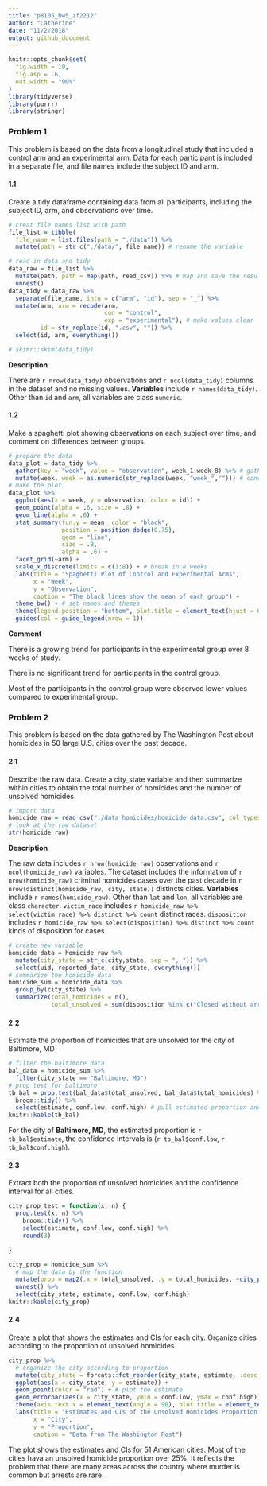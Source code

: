 ```yaml
---
title: "p8105_hw5_zf2212"
author: "Catherine"
date: "11/2/2018"
output: github_document
---
```


```r
knitr::opts_chunk$set(
  fig.width = 10,
  fig.asp = .6,
  out.width = "90%"
)
library(tidyverse)
library(purrr)
library(stringr)
```

### Problem 1

This problem is based on the data from a longitudinal study that included a control arm and an experimental arm. Data for each participant is included in a separate file, and file names include the subject ID and arm.

#### 1.1

Create a tidy dataframe containing data from all participants, including the subject ID, arm, and observations over time.

```r
# creat file names list with path
file_list = tibble(
  file_name = list.files(path = "./data")) %>% 
  mutate(path = str_c("./data/", file_name)) # rename the variable

# read in data and tidy
data_raw = file_list %>% 
  mutate(path, path = map(path, read_csv)) %>% # map and save the result
  unnest() 
data_tidy = data_raw %>% 
  separate(file_name, into = c("arm", "id"), sep = "_") %>% 
  mutate(arm, arm = recode(arm, 
                           con = "control",
                           exp = "experimental"), # make values clear
         id = str_replace(id, ".csv", "")) %>% 
  select(id, arm, everything())

# skimr::skim(data_tidy)
```
__Description__

There are `r nrow(data_tidy)` observations and `r ncol(data_tidy)` columns in the dataset and no missing values. __Variables__ include `r names(data_tidy)`. Other than `id` and `arm`, all variables are class `numeric`. 

#### 1.2

Make a spaghetti plot showing observations on each subject over time, and comment on differences between groups.

```r
# prepare the data
data_plot = data_tidy %>% 
  gather(key = "week", value = "observation", week_1:week_8) %>% # gather the data for plot
  mutate(week, week = as.numeric(str_replace(week, "week_",""))) # convert week into number
# make the plot
data_plot %>% 
  ggplot(aes(x = week, y = observation, color = id)) +
  geom_point(alpha = .6, size = .8) +
  geom_line(alpha = .6) +
  stat_summary(fun.y = mean, color = "black", 
               position = position_dodge(0.75),
               geom = "line",
               size = .8,
               alpha = .6) +
  facet_grid(~arm) + 
  scale_x_discrete(limits = c(1:8)) + # break in 8 weeks
  labs(title = "Spaghetti Plot of Control and Experimental Arms",
       x = "Week",
       y = "Observation",
       caption = "The black lines show the mean of each group") +
  theme_bw() + # set names and themes
  theme(legend.position = "bottom", plot.title = element_text(hjust = 0.5, face = 'bold')) +
  guides(col = guide_legend(nrow = 1))
```

__Comment__

There is a growing trend for participants in the experimental group over 8 weeks of study. 

There is no significant trend for participants in the control group.

Most of the participants in the control group were observed lower values compared to experimental group.

### Problem 2
This problem is based on the data gathered by The Washington Post about homicides in 50 large U.S. cities over the past decade.

#### 2.1 

Describe the raw data. Create a city_state variable and then summarize within cities to obtain the total number of homicides and the number of unsolved homicides.

```r
# import data 
homicide_raw = read_csv("./data_homicides/homicide_data.csv", col_types = "cccccccccddc")
# look at the raw dataset
str(homicide_raw)
```
__Description__

The raw data includes `r nrow(homicide_raw)` observations and `r ncol(homicide_raw)` variables.
The dataset includes the information of `r nrow(homicide_raw)` criminal homicides cases over the past decade in `r nrow(distinct(homicide_raw, city, state))` distincts cities. __Variables__ include `r names(homicide_raw)`. Other than `lat` and `lon`, all variables are class `character`. `victim_race` includes `r homicide_raw %>% select(victim_race) %>% distinct %>% count` distinct races. `disposition` includes `r homicide_raw %>% select(disposition) %>% distinct %>% count` kinds of disposition for cases.

```r
# create new variable
homicide_data = homicide_raw %>% 
  mutate(city_state = str_c(city,state, sep = ", ")) %>% 
  select(uid, reported_date, city_state, everything()) 
# summarize the homicide data
homicide_sum = homicide_data %>% 
  group_by(city_state) %>% 
  summarize(total_homicides = n(),
            total_unsolved = sum(disposition %in% c("Closed without arrest", "Open/No arrest")))
```

#### 2.2

Estimate the proportion of homicides that are unsolved for the city of Baltimore, MD

```r
# filter the baltimore data
bal_data = homicide_sum %>% 
  filter(city_state == "Baltimore, MD")
# prop test for baltimore
tb_bal = prop.test(bal_data$total_unsolved, bal_data$total_homicides) %>% 
  broom::tidy() %>% 
  select(estimate, conf.low, conf.high) # pull estimated proportion and CI
knitr::kable(tb_bal)
```

For the city of __Baltimore, MD__, the estimated proportion is `r tb_bal$estimate`, the confidence intervals is (`r tb_bal$conf.low`, `r tb_bal$conf.high`).

#### 2.3

Extract both the proportion of unsolved homicides and the confidence interval for all cities. 

```r
city_prop_test = function(x, n) {
  prop.test(x, n) %>% 
    broom::tidy() %>% 
    select(estimate, conf.low, conf.high) %>% 
    round(3)
    
}
```
```r
city_prop = homicide_sum %>% 
  # map the data by the function
  mutate(prop = map2(.x = total_unsolved, .y = total_homicides, ~city_prop_test(.x, .y))) %>% 
  unnest() %>% 
  select(city_state, estimate, conf.low, conf.high)
knitr::kable(city_prop)

```

#### 2.4
Create a plot that shows the estimates and CIs for each city. Organize cities according to the proportion of unsolved homicides.

```r
city_prop %>% 
  # organize the city according to proportion
  mutate(city_state = forcats::fct_reorder(city_state, estimate, .desc = T)) %>% 
  ggplot(aes(x = city_state, y = estimate)) +
  geom_point(color = "red") + # plot the estimate
  geom_errorbar(aes(x = city_state, ymin = conf.low, ymax = conf.high)) + # plot the intervals
  theme(axis.text.x = element_text(angle = 90), plot.title = element_text(hjust = 0.5, face = 'bold')) +
  labs(title = "Estimates and CIs of the Unsolved Homicides Proportion in 50 American Cities",
       x = "City",
       y = "Proportion",
       caption = "Data from The Washington Post") 
```

The plot shows the estimates and CIs for 51 American cities. Most of the cities hava an unsolved homicide proportion over 25%. It reflects the problem that there are many areas across the country where murder is common but arrests are rare.


